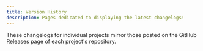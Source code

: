 ```yaml
---
title: Version History
description: Pages dedicated to displaying the latest changelogs!
---
```



These changelogs for individual projects mirror those posted on the GitHub Releases page of each project's repository.

<PageCards />
